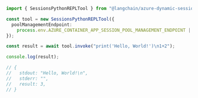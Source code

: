 ```typescript
import { SessionsPythonREPLTool } from "@langchain/azure-dynamic-sessions";

const tool = new SessionsPythonREPLTool({
  poolManagementEndpoint:
    process.env.AZURE_CONTAINER_APP_SESSION_POOL_MANAGEMENT_ENDPOINT || "",
});

const result = await tool.invoke("print('Hello, World!')\n1+2");

console.log(result);

// {
//   stdout: "Hello, World!\n",
//   stderr: "",
//   result: 3,
// }
```